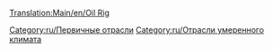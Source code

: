 [[Translation:Main/en/Oil Rig]]{{en/-}}
{{Template:Промышленность/Ru
|Изображение=Oilrig.png
|имя=Нефтяная платформа
|Климат=[[Main/en/Климат/Ru#Умеренный]].
|Принимает=[[Main/ru/Пассажиры|Пассажиров]].
|Производит=[[Main/en/Oil|Нефть]], Пассажиров.
|Примечания=Нет в других [[Main/ru/Климат|климатах]]. Имеет встроенные [[Main/ru/Аэропорты|вертолётную площадку]] и [[Main/ru/Пристани|пристань]] для всех [[Main/ru/Транспортная компания|компаний]] в игре.
}}

{{ru/Navbox Промышленность}}

[[Category:ru/Первичные отрасли]]
[[Category:ru/Отрасли умеренного климата]]